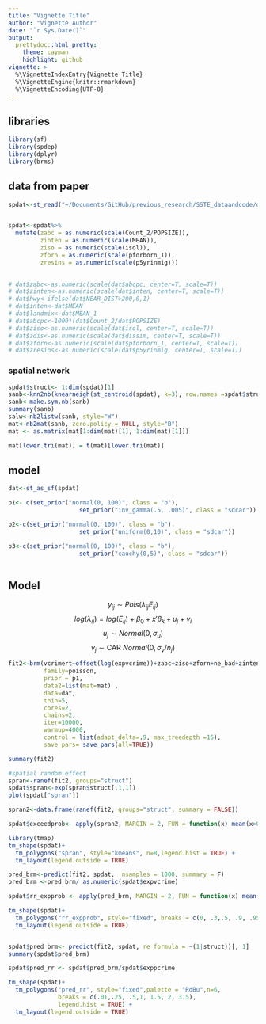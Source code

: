 ```yaml
---
title: "Vignette Title"
author: "Vignette Author"
date: "`r Sys.Date()`"
output:
  prettydoc::html_pretty:
    theme: cayman
    highlight: github
vignette: >
  %\VignetteIndexEntry{Vignette Title}
  %\VignetteEngine{knitr::rmarkdown}
  %\VignetteEncoding{UTF-8}
---
```


## libraries
```r
library(sf)
library(spdep)
library(dplyr)
library(brms)
```

## data from paper
```r
spdat<-st_read("~/Documents/GitHub/previous_research/SSTE_dataandcode/datafinal6911_joinwroad_abc.shp")


spdat<-spdat%>%
  mutate(zabc = as.numeric(scale(Count_2/POPSIZE)),
         zinten = as.numeric(scale(MEAN)), 
         ziso = as.numeric(scale(isol)), 
         zforn = as.numeric(scale(pforborn_1)),
         zresins = as.numeric(scale(p5yrinmig)))
         

# dat$zabc<-as.numeric(scale(dat$abcpc, center=T, scale=T))
# dat$zinten<-as.numeric(scale(dat$inten, center=T, scale=T))
# dat$hwy<-ifelse(dat$NEAR_DIST>200,0,1)
# dat$inten<-dat$MEAN
# dat$landmix<-dat$MEAN_1
# dat$abcpc<-1000*(dat$Count_2/dat$POPSIZE)
# dat$ziso<-as.numeric(scale(dat$isol, center=T, scale=T))
# dat$zdis<-as.numeric(scale(dat$dissim, center=T, scale=T))
# dat$zforn<-as.numeric(scale(dat$pforborn_1, center=T, scale=T))
# dat$zresins<-as.numeric(scale(dat$p5yrinmig, center=T, scale=T))

```


### spatial network
```r
spdat$struct<- 1:dim(spdat)[1]
sanb<-knn2nb(knearneigh(st_centroid(spdat), k=3), row.names =spdat$struct)
sanb<-make.sym.nb(sanb)
summary(sanb)
salw<-nb2listw(sanb, style="W")
mat<-nb2mat(sanb, zero.policy = NULL, style="B")
mat <- as.matrix(mat[1:dim(mat)[1], 1:dim(mat)[1]])

mat[lower.tri(mat)] = t(mat)[lower.tri(mat)]

```

## model
```r
dat<-st_as_sf(spdat)

p1<- c(set_prior("normal(0, 100)", class = "b"),
                    set_prior("inv_gamma(.5, .005)", class = "sdcar"))

p2<-c(set_prior("normal(0, 100)", class = "b"),
                    set_prior("uniform(0,10)", class = "sdcar"))

p3<-c(set_prior("normal(0, 100)", class = "b"),
                    set_prior("cauchy(0,5)", class = "sdcar"))
  
```

## Model

$$y_{ij} \sim Pois(\lambda_{ij} E_{ij})$$
$$log(\lambda_{ij} ) = log(E_{ij}) + \beta_{0}+ x'\beta_k +u_j + v_i $$
$$ u_j \sim Normal(0, \sigma_u)$$
$$ v_j \sim \text{CAR } Normal(0, \sigma_v/n_j)$$

```r

fit2<-brm(vcrimert~offset(log(expvcrime))+zabc+ziso+zforn+ne_bad+zinten+zresins+ car(M=mat, gr = struct, type = "bym"),
          family=poisson,
          prior = p1,
          data2=list(mat=mat) ,
          data=dat,
          thin=5,
          cores=2,
          chains=2,
          iter=10000,
          warmup=4000,
          control = list(adapt_delta=.9, max_treedepth =15),
          save_pars= save_pars(all=TRUE))

summary(fit2)
```


```r
#spatial random effect
spran<-ranef(fit2, groups="struct")
spdat$spran<-exp(spran$struct[,1,1])
plot(spdat["spran"])

spran2<-data.frame(ranef(fit2, groups="struct", summary = FALSE))

spdat$exceedprob<- apply(spran2, MARGIN = 2, FUN = function(x) mean(x>0))

library(tmap)
tm_shape(spdat)+
  tm_polygons("spran", style="kmeans", n=8,legend.hist = TRUE) +
  tm_layout(legend.outside = TRUE) 

```

```r

pred_brm<-predict(fit2, spdat,  nsamples = 1000, summary = F)
pred_brm <-pred_brm/ as.numeric(spdat$expvcrime)

spdat$rr_expprob <- apply(pred_brm, MARGIN = 2, FUN = function(x) mean(x>1.5))

tm_shape(spdat)+
  tm_polygons("rr_expprob", style="fixed", breaks = c(0, .3,.5, .9, .95, 1),legend.hist = TRUE) +
  tm_layout(legend.outside = TRUE) 


spdat$pred_brm<- predict(fit2, spdat, re_formula = ~(1|struct))[, 1]
summary(spdat$pred_brm)

spdat$pred_rr <- spdat$pred_brm/spdat$exppcrime

tm_shape(spdat)+
  tm_polygons("pred_rr", style="fixed",palette = "RdBu",n=6,
              breaks = c(.01,.25, .5,1, 1.5, 2, 3.5),
              legend.hist = TRUE) +
  tm_layout(legend.outside = TRUE) 


```

